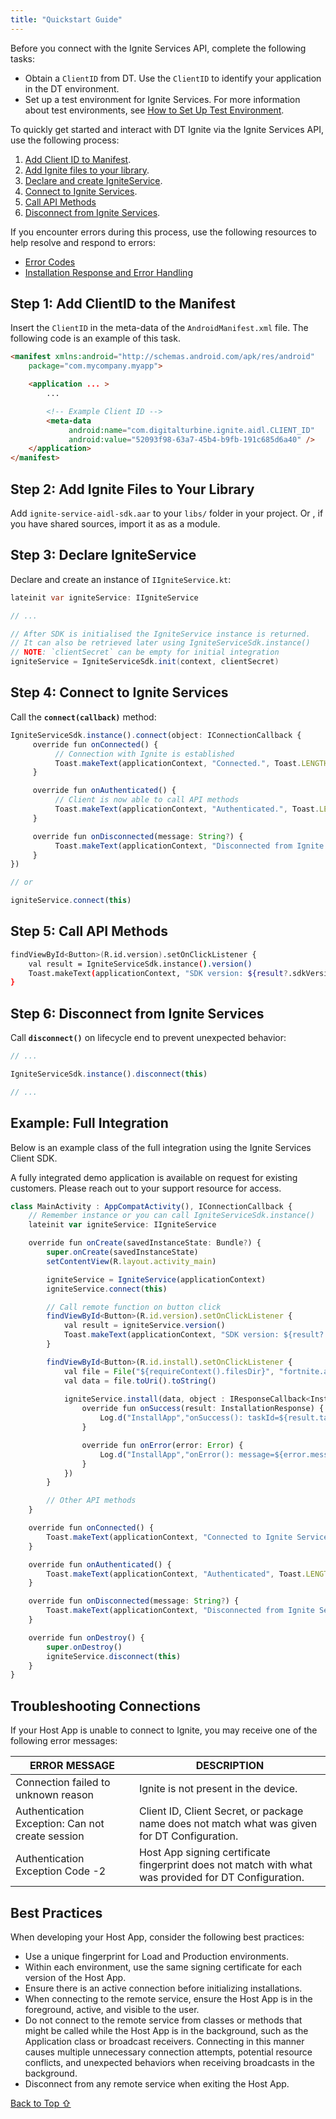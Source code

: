 ```yaml
---
title: "Quickstart Guide"
---
```


Before you connect with the Ignite Services API, complete the following tasks:

* Obtain a `ClientID` from DT. Use the `ClientID` to identify your application in the DT environment.
* Set up a test environment for Ignite Services. For more information about test environments, see [How to Set Up Test Environment](https://developer.digitalturbine.com/hc/en-us/articles/8364861007261-How-to-Set-Up-Test-Environment).

To quickly get started and interact with DT Ignite via the Ignite Services API, use the following process:

1. [Add Client ID to Manifest](#h_01GQGDJKHWWCM2H2C9P1X12MZX).
2. [Add Ignite files to your library](#h_01GQGDJWR3QFK0834KPV99QT58).
3. [Declare and create IgniteService](#h_01GQGDK6WYJNVENJJNP9XFS0BT).
4. [Connect to Ignite Services](#h_01GQGDKGWFSCSC3M34CJD3DW3C).
5. [Call API Methods](#h_01GQGDKYTNWK6Q6S7MCY3AXHJH)
6. [Disconnect from Ignite Services](#h_01GQGDMCC4WYS8VVJ3CF2M8ACE).

If you encounter errors during this process, use the following resources to help resolve and respond to errors:

* [Error Codes](https://developer.digitalturbine.com/hc/en-us/articles/8368003654813-Error-Codes)
* [Installation Response and Error Handling](https://developer.digitalturbine.com/hc/en-us/articles/8364687532701-Response-and-Error-Handling)

## Step 1: Add ClientID to the Manifest

Insert the `ClientID` in the meta-data of the `AndroidManifest.xml` file. The following code is an example of this task.

```html
<manifest xmlns:android="http://schemas.android.com/apk/res/android"
    package="com.mycompany.myapp">

    <application ... >
		...

		<!-- Example Client ID -->
		<meta-data
    		 android:name="com.digitalturbine.ignite.aidl.CLIENT_ID"
	    	 android:value="52093f98-63a7-45b4-b9fb-191c685d6a40" />
	</application>
</manifest>
```



## Step 2: Add Ignite Files to Your Library

Add `ignite-service-aidl-sdk.aar` to your `libs/` folder in your project. Or , if you have shared sources, import it as as a module.

## Step 3: Declare IgniteService

Declare and create an instance of `IIgniteService.kt`:

```csharp
lateinit var igniteService: IIgniteService

// ...

// After SDK is initialised the IgniteService instance is returned.
// It can also be retrieved later using IgniteServiceSdk.instance()
// NOTE: `clientSecret` can be empty for initial integration
igniteService = IgniteServiceSdk.init(context, clientSecret)
```



## Step 4: Connect to Ignite Services

Call the **`connect(callback)`** method:

```typescript
IgniteServiceSdk.instance().connect(object: IConnectionCallback {
     override fun onConnected() {
          // Connection with Ignite is established
          Toast.makeText(applicationContext, "Connected.", Toast.LENGTH_SHORT).show()
     }

	 override fun onAuthenticated() {
	      // Client is now able to call API methods
          Toast.makeText(applicationContext, "Authenticated.", Toast.LENGTH_SHORT).show()
     }

     override fun onDisconnected(message: String?) {
          Toast.makeText(applicationContext, "Disconnected from Ignite Service: $message", Toast.LENGTH_SHORT).show()
     }
})

// or

igniteService.connect(this)
```



## Step 5: Call API Methods

```bash
findViewById<Button>(R.id.version).setOnClickListener {
    val result = IgniteServiceSdk.instance().version()
    Toast.makeText(applicationContext, "SDK version: ${result?.sdkVersion}, Ignite version: ${result?.igniteVersion}", Toast.LENGTH_SHORT).show()
}
```



## Step 6: Disconnect from Ignite Services

Call **`disconnect()`** on lifecycle end to prevent unexpected behavior:

```javascript
// ...

IgniteServiceSdk.instance().disconnect(this)

// ...
```



## Example: Full Integration

Below is an example class of the full integration using the Ignite Services Client SDK.

A fully integrated demo application is available on request for existing customers. Please reach out to your support resource for access.

```typescript
class MainActivity : AppCompatActivity(), IConnectionCallback {
    // Remember instance or you can call IgniteServiceSdk.instance()
    lateinit var igniteService: IIgniteService

    override fun onCreate(savedInstanceState: Bundle?) {
        super.onCreate(savedInstanceState)
        setContentView(R.layout.activity_main)

        igniteService = IgniteService(applicationContext)
        igniteService.connect(this)

        // Call remote function on button click
        findViewById<Button>(R.id.version).setOnClickListener {
            val result = igniteService.version()
            Toast.makeText(applicationContext, "SDK version: ${result?.sdkVersion}, Ignite version: ${result?.igniteVersion}", Toast.LENGTH_SHORT).show()
        }

        findViewById<Button>(R.id.install).setOnClickListener {
            val file = File("${requireContext().filesDir}", "fortnite.apk")
            val data = file.toUri().toString()
            
            igniteService.install(data, object : IResponseCallback<InstallationResponse, Error, InstallationProgress> {
                override fun onSuccess(result: InstallationResponse) {
                    Log.d("InstallApp","onSuccess(): taskId=${result.taskId}, appId=${result.applicationId}, package=${result.packageName}, partnerMetadata=${result.partnerMetaData}")
                }

                override fun onError(error: Error) {
                    Log.d("InstallApp","onError(): message=${error.message}, code=${error.code}, partnerMetadata=${error.partnerMetadata}")
                }
            })
        }

        // Other API methods
    }

    override fun onConnected() {
        Toast.makeText(applicationContext, "Connected to Ignite Service", Toast.LENGTH_SHORT).show()
    }

    override fun onAuthenticated() {
        Toast.makeText(applicationContext, "Authenticated", Toast.LENGTH_SHORT).show()
    }

    override fun onDisconnected(message: String?) {
        Toast.makeText(applicationContext, "Disconnected from Ignite Service: $message", Toast.LENGTH_SHORT).show()
    }

    override fun onDestroy() {
        super.onDestroy()
        igniteService.disconnect(this)
    }
}
```



## Troubleshooting Connections

If your Host App is unable to connect to Ignite, you may receive one of the following error messages:

| ERROR MESSAGE                                    | DESCRIPTION                                                                                          |
| ------------------------------------------------ | ---------------------------------------------------------------------------------------------------- |
| Connection failed to unknown reason              | Ignite is not present in the device.                                                                 |
| Authentication Exception: Can not create session | Client ID, Client Secret, or package name does not match what was given for DT Configuration.        |
| Authentication Exception Code -2                 | Host App signing certificate fingerprint does not match with what was provided for DT Configuration. |



## Best Practices

When developing your Host App, consider the following best practices:

* Use a unique fingerprint for Load and Production environments.
* Within each environment, use the same signing certificate for each version of the Host App.
* Ensure there is an active connection before initializing installations.
* When connecting to the remote service, ensure the Host App is in the foreground, active, and visible to the user.
* Do not connect to the remote service from classes or methods that might be called while the Host App is in the background, such as the Application class or broadcast receivers. Connecting in this manner causes multiple unnecessary connection attempts, potential resource conflicts, and unexpected behaviors when receiving broadcasts in the background.
* Disconnect from any remote service when exiting the Host App.

[Back to Top ⇧](#top)
